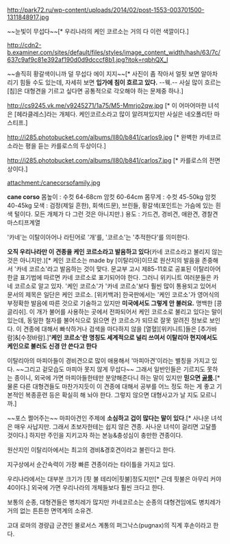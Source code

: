 http://park72.ru/wp-content/uploads/2014/02/post-1553-003701500-1311848917.jpg

~~눈빛이 무섭다~~[* 우리나라의 케인 코르소는 거의 다 이런 색깔이다.]

http://cdn2-b.examiner.com/sites/default/files/styles/image_content_width/hash/63/7c/637c9af9c81e392af190d0d9dcccf8b1.jpg?itok=rqbhQX_l

~~솔직히 황갈색이니까 덜 무섭다 에이 지지~~[* 사진이 좀 작아서 얼핏 보면 알아차리기 힘들 수도 있는데, 자세히 보면 '''입가에 침이 흐르고 있다.''' --웩.-- 사실 많이 흐르는 [침]은 대형견을 기르고 싶다면 공통적으로 각오해야 하는 문제중 하나.]

http://cs9245.vk.me/v9245271/1a75/M5-Mmrjo2qw.jpg [* 이 어마어마한 녀석은 [헤라클레스]라는 개체다. 케인코르소라고 많이 알려져있지만 사실은 네오폴리탄 마스티프.]

http://i285.photobucket.com/albums/ll80/b841/carlos9.jpg
[* 완벽한 카네코르소라는 평을 듣는 카를로스의 두상이다.]

http://i285.photobucket.com/albums/ll80/b841/carlos7.jpg
[* 카를로스의 전면상이다.]

attachment:/canecorsofamily.jpg

'''cane corso'''
몸높이 : 수컷 64-68cm 암컷 60-64cm
몸무게 : 수컷 45-50kg 암컷 40-45kg
모색 : 검정(제일 흔한), 회색(드문), 브린들, 황갈색(포인트는 가슴에 있는 흰색 털이다. 모든 개체가 다 그런 것은 아니지만.)
용도 : 가드견, 경비견, 애완견, 경찰견
마스티프계열

'카네'는 이탈이아어나 라틴어로 '개'를, '코르소'는 '추적한다'를 의미한다.

'''오직 우리나라만 이 견종을 케인 코르소라고 발음하고 있다'''(카네 코르소라고 불리지 않는 것은 아니지만.)[* 케인 코르소는 made by [이탈리아]이므로 원산지의 발음을 존중해서 '카네 코르소'라고 발음하는 것이 맞다. 문교부 고시 제85-11호로 공표된 이탈리아어 한글 표기법에 따르면 카네 코르소로 표기되어야 한다. 그러니 위키니트 여러분들은 카네 코르소로 알고 있자. '케인 코르소'가 '카네 코르소'보다 훨씬 많이 통용되고 있어서 문서의 제목은 일단은 케인 코르소. [위키백과] 한국판에서는 '케인 코르소'가 영어식의 부정확한 발음에 따른 것으로 기술하고 있지만 '''미국에서도 그렇게 안 불러요.''' 명백한 [콩글리쉬]. 이 개가 불어를 사용하는 곳에서 전파되어서 케인 코르소로 불리고 있다는 말이 있는데, 동일한  철자를 불어식으로 읽으면 칸 코르소가 되므로 잘못 알려진 정보로 보인다. 이 견종에 대해서 빠삭하거나 검색을 마다하지 않을 [열혈][위키니트]들은 [추가바람]&[수정바람].]''' '케인 코르소'란 명칭도 세계적으로 널리 쓰여서 이탈리아 현지에서도 케인으로 불러도 신경 안 쓴다고 한다'''

이탈리아의 마피아들이 경비견으로 많이 애용해서 '마피아견'이라는 별칭을 가지고 있다. ~~그리고 겉모습도 마피아 못지 않게 무섭다~~ 그래서 일반인들은 기르지도 못하는 종이니, 외국에 가면 마피아들한테만 분양해준다니 하는 말이 있지만 '''믿으면 [[골룸]].'''[* 물론 다른 대형견들도 마찬가지듯이 이 견종에 대해서 공부를 어느 정도 하는 게 좋고 기본적인 복종훈련 등은 확실히 해 놔야 한다. 그렇지 않으면 대형사고가 날 지도 모르니까.]

~~포스 쩔어주는~~ 마피아견인 주제에 '''소심하고 겁이 많다는 말이 있다'''.[* 사나운 녀석은 매우 사납지만. 그래서 초보자한테는 쉽지 않은 견종. 사나운 녀석이 걸리면 고달플 것이다.] 하지만 주인을 지키고자 하는 본능&충성심이 충만한 견종이다.

원산지인 이탈리아에서는 최고의 경비&경호견이라고 불린다고 한다.

지구상에서 순간속력이 가장 빠른 견종이라는 타이틀을 가지고 있다.

우리나라에서는 대부분 크기가 [핏 불 테리어|핏불]정도지만[* 근데 핏불은 아무리 커야 40이다.] 외국에 가면 우리나라의 개체들보다 훨씬 크다고 한다.

보통의 순종, 대형견들은 병치레가 많지만 카네코르소는 순종의 대형견임에도 병치레가 거의 없는 튼튼한 면역계의 소유견.

고대 로마의 경량급 군견인 몰로서스 계통의 퍼그낙스(pugnax)의 직계 후손이라고 한다.
